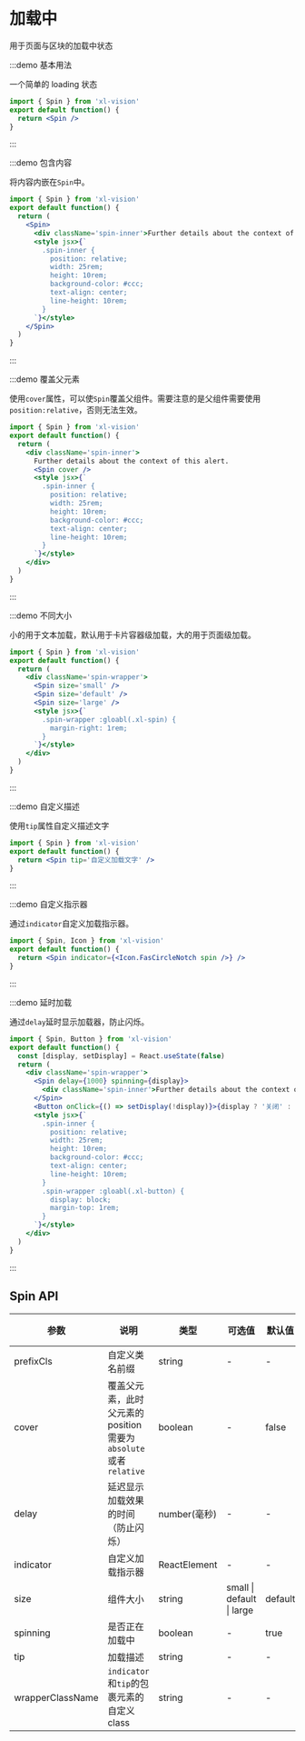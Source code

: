 # 加载中

用于页面与区块的加载中状态

:::demo 基本用法

一个简单的 loading 状态

```jsx
import { Spin } from 'xl-vision'
export default function() {
  return <Spin />
}
```

:::

:::demo 包含内容

将内容内嵌在`Spin`中。

```jsx
import { Spin } from 'xl-vision'
export default function() {
  return (
    <Spin>
      <div className='spin-inner'>Further details about the context of this alert.</div>
      <style jsx>{`
        .spin-inner {
          position: relative;
          width: 25rem;
          height: 10rem;
          background-color: #ccc;
          text-align: center;
          line-height: 10rem;
        }
      `}</style>
    </Spin>
  )
}
```

:::

:::demo 覆盖父元素

使用`cover`属性，可以使`Spin`覆盖父组件。需要注意的是父组件需要使用`position:relative`，否则无法生效。

```jsx
import { Spin } from 'xl-vision'
export default function() {
  return (
    <div className='spin-inner'>
      Further details about the context of this alert.
      <Spin cover />
      <style jsx>{`
        .spin-inner {
          position: relative;
          width: 25rem;
          height: 10rem;
          background-color: #ccc;
          text-align: center;
          line-height: 10rem;
        }
      `}</style>
    </div>
  )
}
```

:::

:::demo 不同大小

小的用于文本加载，默认用于卡片容器级加载，大的用于页面级加载。

```jsx
import { Spin } from 'xl-vision'
export default function() {
  return (
    <div className='spin-wrapper'>
      <Spin size='small' />
      <Spin size='default' />
      <Spin size='large' />
      <style jsx>{`
        .spin-wrapper :gloabl(.xl-spin) {
          margin-right: 1rem;
        }
      `}</style>
    </div>
  )
}
```

:::

:::demo 自定义描述

使用`tip`属性自定义描述文字

```jsx
import { Spin } from 'xl-vision'
export default function() {
  return <Spin tip='自定义加载文字' />
}
```

:::

:::demo 自定义指示器

通过`indicator`自定义加载指示器。

```jsx
import { Spin, Icon } from 'xl-vision'
export default function() {
  return <Spin indicator={<Icon.FasCircleNotch spin />} />
}
```

:::

:::demo 延时加载

通过`delay`延时显示加载器，防止闪烁。

```jsx
import { Spin, Button } from 'xl-vision'
export default function() {
  const [display, setDisplay] = React.useState(false)
  return (
    <div className='spin-wrapper'>
      <Spin delay={1000} spinning={display}>
        <div className='spin-inner'>Further details about the context of this alert.</div>
      </Spin>
      <Button onClick={() => setDisplay(!display)}>{display ? '关闭' : '打开'}</Button>
      <style jsx>{`
        .spin-inner {
          position: relative;
          width: 25rem;
          height: 10rem;
          background-color: #ccc;
          text-align: center;
          line-height: 10rem;
        }
        .spin-wrapper :gloabl(.xl-button) {
          display: block;
          margin-top: 1rem;
        }
      `}</style>
    </div>
  )
}
```

:::

## Spin API

| 参数 | 说明 | 类型 | 可选值 | 默认值 | 是否必填 |
| --- | --- | --- | --- | --- | --- |
| prefixCls | 自定义类名前缀 | string | - | - | false |
| cover | 覆盖父元素，此时父元素的 position 需要为`absolute`或者`relative` | boolean | - | false | false |
| delay | 延迟显示加载效果的时间（防止闪烁） | number(毫秒) | - | - | false |
| indicator | 自定义加载指示器 | ReactElement | - | - | false |
| size | 组件大小 | string | small &#x007c; default &#x007c; large | default | false |
| spinning | 是否正在加载中 | boolean | - | true | false |
| tip | 加载描述 | string | - | - | false |
| wrapperClassName | `indicator`和`tip`的包裹元素的自定义 class | string | - | - | false |
